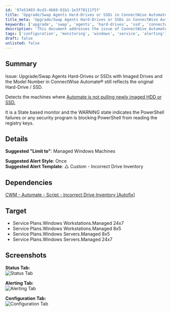 ```yaml
---
id: '97e53493-0cd3-4b69-91b1-1e3f70111f5f'
title: 'Upgrade/Swap Agents Hard-Drives or SSDs in ConnectWise Automate'
title_meta: 'Upgrade/Swap Agents Hard-Drives or SSDs in ConnectWise Automate'
keywords: ['upgrade', 'swap', 'agents', 'hard-drives', 'ssd', 'connectwise', 'automate', 'monitoring']
description: 'This document addresses the issue of ConnectWise Automate not reflecting newly imaged hard drives or SSDs. It provides a state-based monitor to detect when Automate fails to pull the correct drive information and suggests alert configurations for managed Windows machines.'
tags: ['configuration', 'monitoring', 'windows', 'service', 'alerting']
draft: false
unlisted: false
---
```

## Summary

Issue:  Upgrade/Swap Agents Hard-Drives or SSDs with Imaged Drives and the Model Number in ConnectWise Automate® still reflects the original Hard-Drive / SSD.

Detects the machines where [Automate is not pulling newly imaged HDD or SSD.](https://docs.connectwise.com/ConnectWise_Automate_Support_Wiki/100/Automate_Not_Pulling_NEW_Imaged_HDD_or_SSD)

It is a State based monitor and the WARNING state indicates the PowerShell failures or any security program is blocking PowerShell from reading the registry keys.

## Details

**Suggested "Limit to"**: Managed Windows Machines

**Suggested Alert Style**: Once  
**Suggested Alert Template**: △ Custom - Incorrect Drive Inventory

## Dependencies

[CWM - Automate - Script - Incorrect Drive Inventory [Autofix]](https://proval.itglue.com/DOC-5078775-11801993)

## Target

- Service Plans.Windows Workstations.Managed 24x7
- Service Plans.Windows Workstations.Managed 8x5
- Service Plans.Windows Servers.Managed 8x5
- Service Plans.Windows Servers.Managed 24x7

## Screenshots

**Status Tab:**  
![Status Tab](../../../static/img/Incorrect-Drive-Inventory/image_1.png)

**Alerting Tab:**  
![Alerting Tab](../../../static/img/Incorrect-Drive-Inventory/image_2.png)

**Configuration Tab:**  
![Configuration Tab](../../../static/img/Incorrect-Drive-Inventory/image_3.png)












